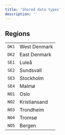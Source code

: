 ```yaml
---
title: 'Shared data types'
description: ''
---
```


## Regions
| | |
| - | - |
| `DK1` | West Denmark |
| `DK2` | East Denmark |
| `SE1` | Luleå |
| `SE2` | Sundsvall |
| `SE3` | Stockholm |
| `SE4` | Malmø |
| `NO1` | Oslo |
| `NO2` | Kristiansand |
| `NO3` | Trondheim |
| `NO4` | Tromsø |
| `NO5` | Bergen |
